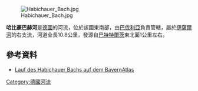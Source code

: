 {{Coord|47.82451|N|11.53551|E|display=title}}
[[Image:Habichauer_Bach.jpg|right]]

'''哈比豪巴赫河'''是[[德國|德國]]的河流，位於該國東南部，由[[巴伐利亞|巴伐利亞]]負責管轄，屬於[[伊薩爾河|伊薩爾河]]的右支流，河道全長10.8公里，發源自[[巴特特爾茨|巴特特爾茨]]東北面1公里左右。

==參考資料==
* [https://v.bayern.de/nMkw3 Lauf des Habichauer Bachs auf dem BayernAtlas]

{{Germany-geo-stub}}
[[Category:德國河流|Category:德國河流]]